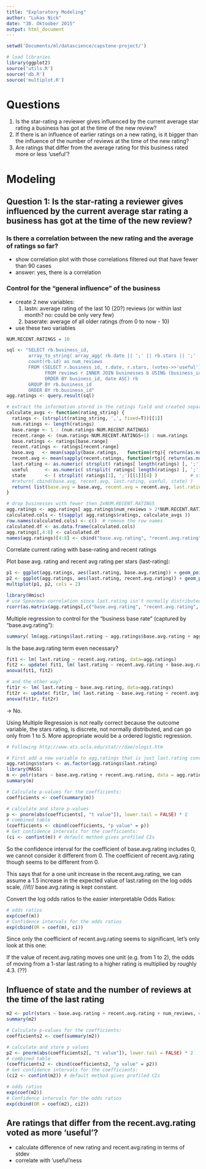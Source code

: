 ```yaml
---
title: "Exploratory Modeling"
author: "Lukas Nick"
date: "30. Oktoober 2015"
output: html_document
---
```


```r
setwd('Documents/ml/datascience/capstone-project/')

# load libraries
library(ggplot2)
source('utils.R')
source('db.R')
source('multiplot.R')
```

# Questions

1. Is the star-rating a reviewer gives influenced by the current average star rating a business has got at the time of the new review?
2. If there is an influence of earlier ratings on a new rating, is it bigger than the influence of the number of reviews at the time of the new rating?
3. Are ratings that differ from the average rating for this business rated more or less 'useful'?

# Modeling

## Question 1: Is the star-rating a reviewer gives influenced by the current average star rating a business has got at the time of the new review?

### Is there a correlation between the new rating and the average of ratings so far?

* show correlation plot with those correlations filtered out that have fewer than 90 cases
* answer: yes, there is a correlation

### Control for the "general influence" of the business

* create 2 new variables: 
  1. lastn: average rating of the last 10 (20?) reviews (or within last month? no: could be only very few)
  2. baserate: average of all older ratings (from 0 to now - 10)
* use these two variables 

```r

NUM.RECENT.RATINGS = 10

sql <- "SELECT rb.business_id, 
        array_to_string( array_agg( rb.date || ';' || rb.stars || ';' || rb.useful || ';' || rb.state ), ',') as ratings, 
        count(rb.id) as num_reviews
        FROM (SELECT r.business_id, r.date, r.stars, (votes->>'useful')::text::int as useful, b.state, r.id 
              FROM reviews r INNER JOIN businesses b USING (business_id) 
              ORDER BY business_id, date ASC) rb 
        GROUP BY rb.business_id
        ORDER BY rb.business_id"
agg.ratings <- query.result(sql)

# extract the information stored in the ratings field and created separate fields
calculate_avgs <- function(rating_string) {
  ratings <- (strsplit(rating_string, ',', fixed=T))[[1]]
  num.ratings <- length(ratings)
  base.range <- 1 : (num.ratings-NUM.RECENT.RATINGS)
  recent.range <- (num.ratings-NUM.RECENT.RATINGS+1) : num.ratings
  base.ratings <- ratings[base.range]
  recent.ratings <- ratings[recent.range]
  base.avg   <- mean(sapply(base.ratings,   function(rtg){ return(as.numeric( strsplit(rtg, ';')[[1]][2] )) }))
  recent.avg <- mean(sapply(recent.ratings, function(rtg){ return(as.numeric( strsplit(rtg, ';')[[1]][2] )) }))
  last.rating <- as.numeric( strsplit( ratings[ length(ratings) ], ';')[[1]][2] )  # stars of latest rating
  useful      <- as.numeric( strsplit( ratings[ length(ratings) ], ';')[[1]][3] )  # usefulness of latest rating
  state       <- ( strsplit( ratings[1], ';')[[1]][4] )            # state of first rating (the same for all ratings)
  #return( cbind(base.avg, recent.avg, last.rating, useful, state) )
  return( list(base.avg = base.avg, recent.avg = recent.avg, last.rating = last.rating, useful=useful, state=state))
}

# drop businesses with fewer then 2xNUM.RECENT.RATINGS
agg.ratings <- agg.ratings[ agg.ratings$num_reviews > 2*NUM.RECENT.RATINGS, ]
calculated.cols <- t(sapply( agg.ratings$ratings, calculate_avgs ))
row.names(calculated.cols) <- c()  # remove the row names
calculated.df <- as.data.frame(calculated.cols)
agg.ratings[,4:8] <- calculated.df
names(agg.ratings)[4:8] <- cbind("base.avg.rating", "recent.avg.rating", "last.rating", "useful", "state")

```

Correlate current rating with base-rating and recent ratings

Plot base avg. rating and recent avg rating per stars (last-rating):
```r
p1 <- ggplot(agg.ratings, aes(last.rating, base.avg.rating)) + geom_point(alpha=1/100) 
p2 <- ggplot(agg.ratings, aes(last.rating, recent.avg.rating)) + geom_point(alpha=1/100)
multiplot(p1, p2, cols = 2)
```

```r
library(Hmisc)
# use Spearman correlation since last.rating isn't normally distributed at all
rcorr(as.matrix(agg.ratings[,c("base.avg.rating", "recent.avg.rating", "last.rating")]), type="spearman")
```

Multiple regression to control for the "business base rate" (captured by "base.avg.rating"):
```r
summary( lm(agg.ratings$last.rating ~ agg.ratings$base.avg.rating + agg.ratings$recent.avg.rating) )
```

Is the base.avg.rating term even necessary?
```r
fit1 <- lm( last.rating ~ recent.avg.rating, data=agg.ratings)
fit2 <- update( fit1, lm( last.rating ~ recent.avg.rating + base.avg.rating, data=agg.ratings) )
anova(fit1, fit2)

# and the other way?
fit1r <- lm( last.rating ~ base.avg.rating, data=agg.ratings)
fit2r <- update( fit1r, lm( last.rating ~ base.avg.rating + recent.avg.rating, data=agg.ratings) )
anova(fit1r, fit2r)

```

-> No.

Using Multiple Regression is not really correct because the outcome variable, the stars rating, is discrete, not normally distributed, and can go only from 1 to 5.
More appropriate would be a ordered logistic regression.

```r
# Following http://www.ats.ucla.edu/stat/r/dae/ologit.htm

# First add a new variable to agg.ratings that is just last.rating converted to a factor, since polr requires this
agg.ratings$stars <- as.factor(agg.ratings$last.rating)
library(MASS)
m <- polr(stars ~ base.avg.rating + recent.avg.rating, data = agg.ratings, Hess=TRUE)
summary(m)

# Calculate p-values for the coefficients:
coefficients <- coef(summary(m))

# calculate and store p values
p <- pnorm(abs(coefficients[, "t value"]), lower.tail = FALSE) * 2
# combined table
(coefficients <- cbind(coefficients, "p value" = p))
# Get confidence intervals for the coefficients: 
(ci <- confint(m)) # default method gives profiled CIs
```

So the confidence interval for the coefficient of base.avg.rating includes 0, we cannot consider it different from 0. 
The coefficient of recent.avg.rating though seems to be different from 0.

This says that for a one unit increase in the recent.avg.rating, we can assume a 1.5 increase in the expected value of last.rating on the log odds scale, //if// base.avg.rating is kept constant.

Convert the log odds ratios to the easier interpretable Odds Ratios:
```r

# odds ratios
exp(coef(m))
# Confidence intervals for the odds ratios
exp(cbind(OR = coef(m), ci))
```

Since only the coefficient of recent.avg.rating seems to significant, let's only look at this one:

If the value of recent.avg.rating moves one unit (e.g. from 1 to 2), the odds of moving from a 1-star last.rating to a higher rating is multiplied by roughly 4.3. (??)


## Influence of state and the number of reviews at the time of the last rating

```r
m2 <- polr(stars ~ base.avg.rating + recent.avg.rating + num_reviews, data = agg.ratings, Hess=TRUE)
summary(m2)

# Calculate p-values for the coefficients:
coefficients2 <- coef(summary(m2))

# calculate and store p values
p2 <- pnorm(abs(coefficients2[, "t value"]), lower.tail = FALSE) * 2
# combined table
(coefficients2 <- cbind(coefficients2, "p value" = p2))
# Get confidence intervals for the coefficients: 
(ci2 <- confint(m2)) # default method gives profiled CIs

# odds ratios
exp(coef(m2))
# Confidence intervals for the odds ratios
exp(cbind(OR = coef(m2), ci2))

```

## Are ratings that differ from the recent.avg.rating voted as more 'useful'?
  
* calculate difference of new rating and recent.avg.rating in terms of stdev
* correlate with 'useful'ness


```r
```
